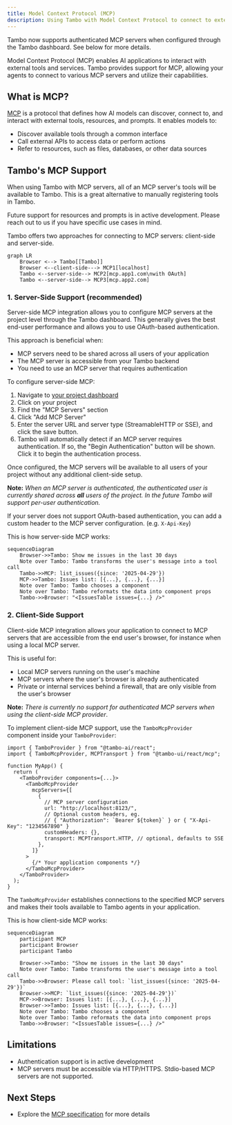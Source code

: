 ```yaml
---
title: Model Context Protocol (MCP)
description: Using Tambo with Model Context Protocol to connect to external tools and services
---
```


<Callout type="info" title="New Authentication Support!">
  Tambo now supports authenticated MCP servers when configured through the Tambo
  dashboard. See below for more details.
</Callout>

Model Context Protocol (MCP) enables AI applications to interact with external tools and services. Tambo provides support for MCP, allowing your agents to connect to various MCP servers and utilize their capabilities.

## What is MCP?

[MCP](https://modelcontextprotocol.io/) is a protocol that defines how AI models can discover, connect to, and interact with external tools, resources, and prompts. It enables models to:

- Discover available tools through a common interface
- Call external APIs to access data or perform actions
- Refer to resources, such as files, databases, or other data sources

## Tambo's MCP Support

When using Tambo with MCP servers, all of an MCP server's tools will be
available to Tambo. This is a great alternative to manually registering
tools in Tambo.

Future support for resources and prompts is in active development. Please reach out to us if you have specific use cases in mind.

Tambo offers two approaches for connecting to MCP servers: client-side and server-side.

```mermaid
graph LR
    Browser <--> Tambo[[Tambo]]
    Browser <--client-side---> MCP1[localhost]
    Tambo <--server-side--> MCP2[mcp.app1.com\nwith OAuth]
    Tambo <--server-side--> MCP3[mcp.app2.com]
```

### 1. Server-Side Support (recommended)

Server-side MCP integration allows you to configure MCP servers at the project
level through the Tambo dashboard. This generally gives the best end-user performance and
allows you to use OAuth-based authentication.

This approach is beneficial when:

- MCP servers need to be shared across all users of your application
- The MCP server is accessible from your Tambo backend
- You need to use an MCP server that requires authentication

To configure server-side MCP:

1. Navigate to [your project dashboard](https://tambo.co/dashboard)
2. Click on your project
3. Find the "MCP Servers" section
4. Click "Add MCP Server"
5. Enter the server URL and server type (StreamableHTTP or SSE), and click the save button.
6. Tambo will automatically detect if an MCP server requires authentication. If so, the "Begin Authentication" button will be shown. Click it to begin the authentication process.

Once configured, the MCP servers will be available to all users of your project without any additional client-side setup.

**Note:** _When an MCP server is authenticated, the authenticated user is currently shared across **all** users of the project. In the future Tambo will support per-user authentication._

If your server does not support OAuth-based authentication, you can add a custom header to the MCP server configuration. (e.g. `X-Api-Key`)

This is how server-side MCP works:

```mermaid
sequenceDiagram
    Browser->>Tambo: Show me issues in the last 30 days
    Note over Tambo: Tambo transforms the user's message into a tool call
    Tambo->>MCP: list_issues({since: '2025-04-29'})
    MCP->>Tambo: Issues list: [{...}, {...}, {...}]
    Note over Tambo: Tambo chooses a component
    Note over Tambo: Tambo reformats the data into component props
    Tambo->>Browser: "<IssuesTable issues={...} />"
```

### 2. Client-Side Support

Client-side MCP integration allows your application to connect to MCP servers
that are accessible from the end user's browser, for instance when using a local
MCP server.

This is useful for:

- Local MCP servers running on the user's machine
- MCP servers where the user's browser is already authenticated
- Private or internal services behind a firewall, that are only visible from the user's browser

**Note:** _There is currently no support for authenticated MCP servers when using the client-side MCP provider_.

To implement client-side MCP support, use the `TamboMcpProvider` component inside your `TamboProvider`:

```tsx
import { TamboProvider } from "@tambo-ai/react";
import { TamboMcpProvider, MCPTransport } from "@tambo-ui/react/mcp";

function MyApp() {
  return (
    <TamboProvider components={...}>
      <TamboMcpProvider
        mcpServers={[
          {
            // MCP server configuration
            url: "http://localhost:8123/",
            // Optional custom headers, eg.
            // { "Authorization": `Bearer ${token}` } or { "X-Api-Key": "1234567890" }
            customHeaders: {},
            transport: MCPTransport.HTTP, // optional, defaults to SSE
          },
        ]}
      >
        {/* Your application components */}
      </TamboMcpProvider>
    </TamboProvider>
  );
}
```

The `TamboMcpProvider` establishes connections to the specified MCP servers and makes their tools available to Tambo agents in your application.

This is how client-side MCP works:

```mermaid
sequenceDiagram
    participant MCP
    participant Browser
    participant Tambo

    Browser->>Tambo: "Show me issues in the last 30 days"
    Note over Tambo: Tambo transforms the user's message into a tool call
    Tambo->>Browser: Please call tool: `list_issues({since: '2025-04-29'})`
    Browser->>MCP: `list_issues({since: '2025-04-29'})`
    MCP->>Browser: Issues list: [{...}, {...}, {...}]
    Browser->>Tambo: Issues list: [{...}, {...}, {...}]
    Note over Tambo: Tambo chooses a component
    Note over Tambo: Tambo reformats the data into component props
    Tambo->>Browser: "<IssuesTable issues={...} />"
```

## Limitations

- Authentication support is in active development
- MCP servers must be accessible via HTTP/HTTPS. Stdio-based MCP servers are not supported.

## Next Steps

- Explore the [MCP specification](https://modelcontextprotocol.io/) for more details
